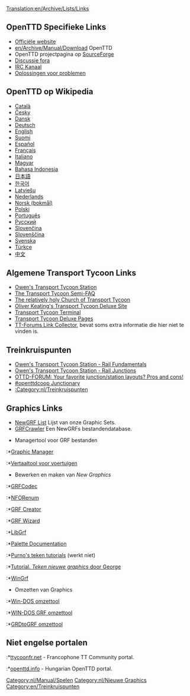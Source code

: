 [[Translation:en/Archive/Lists/Links]]
{{nl/Vertaling|en/Archive/Lists/Links|50}}
{{nl/Manual/Inhoudsopgave}}

==OpenTTD Specifieke Links==
*[http://www.openttd.org Officiële website]
*[[en/Archive/Manual/Download]] OpenTTD
*OpenTTD projectpagina op [http://sourceforge.net/projects/openttd SourceForge]
*[http://www.tt-forums.net/viewforum.php?f=55 Discussie fora]
*[irc://irc.oftc.net/openttd IRC Kanaal]
*[[nl/Archive/Manual/Oplossingen voor problemen|Oplossingen voor problemen]]

==OpenTTD op Wikipedia==
*[http://ca.wikipedia.org/wiki/OpenTTD Català]
*[http://cs.wikipedia.org/wiki/OpenTTD Česky]
*[http://de.wikipedia.org/wiki/OpenTTD Dansk]
*[http://de.wikipedia.org/wiki/OpenTTD Deutsch]
*[http://en.wikipedia.org/wiki/OpenTTD English]
*[http://fi.wikipedia.org/wiki/OpenTTD Suomi]
*[http://es.wikipedia.org/wiki/OpenTTD Español]
*[http://fr.wikipedia.org/wiki/OpenTTD Français]
*[http://it.wikipedia.org/wiki/Transport_Tycoon Italiano]
*[http://hu.wikipedia.org/wiki/OpenTTD Magyar]
*[http://id.wikipedia.org/wiki/OpenTTD Bahasa Indonesia]
*[http://ja.wikipedia.org/wiki/OpenTTD 日本語]
*[http://ko.wikipedia.org/wiki/OpenTTD 한국어]
*[http://lv.wikipedia.org/wiki/OpenTTD Latviešu]
*[http://nl.wikipedia.org/wiki/OpenTTD Nederlands]
*[http://no.wikipedia.org/wiki/OpenTTD Norsk (bokmål)]
*[http://pl.wikipedia.org/wiki/OpenTTD Polski]
*[http://pt.wikipedia.org/wiki/OpenTTD Português]
*[http://ru.wikipedia.org/wiki/OpenTTD Русский]
*[http://sk.wikipedia.org/wiki/OpenTTD Slovenčina]
*[http://sl.wikipedia.org/wiki/OpenTTD Slovenščina]
*[http://sv.wikipedia.org/wiki/OpenTTD Svenska]
*[http://tr.wikipedia.org/wiki/OpenTTD Türkçe]
*[http://zh.wikipedia.org/wiki/OpenTTD 中文]

==Algemene Transport Tycoon Links==
*[http://www.transporttycoon.net/ Owen's Transport Tycoon Station]
*[http://i-want-a-website.com/about-tt/ The Transport Tycoon Semi-FAQ]
*[http://www.nylon.net/ttd/index.html The relatively holy Church of Transport Tycoon]
*[http://o-keating.com/ttd/ Oliver Keating's Transport Tycoon Deluxe Site]
*[http://www.tt-terminal.co.uk Transport Tycoon Terminal]
*[http://www.tycoongames.net/ttdpages.html Transport Tycoon Deluxe Pages]
*[http://linkage.tt-forums.net/ TT-Forums Link Collector], bevat soms extra informatie die hier niet te vinden is.

== Treinkruispunten ==
* [http://www.transporttycoon.net/rail Owen's Transport Tycoon Station - Rail Fundamentals]
* [http://www.transporttycoon.net/junctions Owen's Transport Tycoon Station - Rail Junctions]
* [http://www.tt-forums.net/viewtopic.php?p=251709#251709 OTTD-FORUM: Your favorite junction/station layouts? Pros and cons!]
* [http://openttdcoop.ppcis.org/wiki/index.php/Junctionary #openttdcoop Junctionary]
* [[:Category:nl/Treinkruispunten]]

==Graphics Links==
* [[en/Community/NewGRF/Main Page|NewGRF List]] Lijst van onze Graphic Sets.
* [http://grfcrawler.tt-forums.net/ GRFCrawler] Een NewGRFs bestandendatabase.

*Managertool voor GRF bestanden
:*[http://ttdpatch.de.vu Graphic Manager]
:*[http://www.antp.be/ttd/ Vertaaltool voor voertuigen]

*Bewerken en maken van ''New Graphics''
:*[http://dev.openttdcoop.org/projects/grfcodec/ GRFCodec]
:*[http://dev.openttdcoop.org/projects/nforenum/ NFORenum]
:*[http://www.tt-forums.net/viewtopic.php?t=6326 GRF Creator]
:*[http://www.divxland.org/ttd/grfwizard.htm GRF Wizard]
:*[http://www.tt-forums.net/viewtopic.php?t=4968 LibGrf]
:*[http://www.tt-forums.net/viewtopic.php?t=6002 Palette Documentation]
:*[http://users.tt-forums.net/purno/PDT/index.php Purno's teken tutorials]   (werkt niet) 
:*[http://wiki.ttdpatch.net/tiki-index.php?page=DrawingSprites Tutorial. ''Teken nieuwe graphics'' door George]
:*[http://ade.se/projects/wingrf/wingrf.zip WinGrf]

*Omzetten van Graphics
:*[http://www.tt-forums.net/viewtopic.php?t=4447 Win-DOS omzettool]
:*[http://www.tt-forums.net/viewtopic.php?p=236890#236890 WIN-DOS GRF omzettool]
:*[http://www.tt-forums.net/viewtopic.php?t=5226 GRDtoGRF omzettool]

==Niet engelse portalen==
:*[http://www.ttycoonfr.net ttycoonfr.net] - Francophone TT Community portal.
:*[http://www.openttd.info openttd.info] - Hungarian OpenTTD portal.

[[Category:nl/Manual/Spelen]]
[[Category:nl/Nieuwe Graphics]]
[[Category:en/Treinkruispunten]]